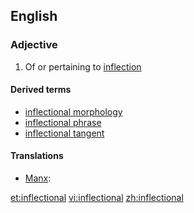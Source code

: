 ==English==

===Adjective===
{{en-adj}}

# Of or pertaining to [[inflection]]

====Derived terms====
*[[inflectional morphology]]
*[[inflectional phrase]]
*[[inflectional tangent]]

====Translations====
{{trans-top}}
* [[Manx]]: {{t|gv|yn-filleydagh}}
{{trans-mid}}
{{trans-bottom}}

[[et:inflectional]]
[[vi:inflectional]]
[[zh:inflectional]]